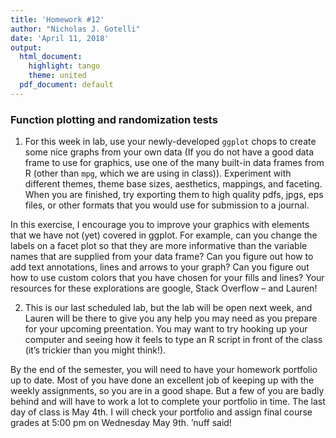 ```yaml
---
title: 'Homework #12'
author: "Nicholas J. Gotelli"
date: 'April 11, 2018'
output:
  html_document:
    highlight: tango
    theme: united
  pdf_document: default
---
```


### Function plotting and randomization tests

1. For this week in lab, use your newly-developed `ggplot` chops to create some nice graphs from your own data (If you do not have a good data frame to use for graphics, use one of the many built-in data frames from R (other than `mpg`, which we are using in class)). Experiment with different themes, theme base sizes, aesthetics, mappings, and faceting. When you are finished, try exporting them to high quality pdfs, jpgs, eps files, or other formats that you would use for submission to a journal.

In this exercise, I encourage you to improve your graphics with elements that we have not (yet) covered in ggplot. For example, can you change the labels on a facet plot so that they are more informative than the variable names that are supplied from your data frame? Can you figure out how to add text annotations, lines and arrows to your graph? Can you figure out how to use custom colors that you have chosen for your fills and lines? Your resources for these explorations are google, Stack Overflow -- and Lauren!

2. This is our last scheduled lab, but the lab will be open next week, and Lauren will be there to give you any help you may need as you prepare for your upcoming preentation. You may want to try hooking up your computer and seeing how it feels to type an R script in front of the class (it's trickier than you might think!).

By the end of the semester, you will need to have your homework portfolio up to date. Most of you have done an excellent job of keeping up with the weekly assignments, so you are in a good shape. But a few of you are badly behind and will have to work a lot to complete your portfolio in time. The last day of class is May 4th. I will check your portfolio and assign final course grades at 5:00 pm on Wednesday May 9th. 'nuff said!
